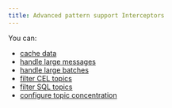 ```yaml
---
title: Advanced pattern support Interceptors
---
```


You can:

- [cache data](/guide/use-cases/cache-data)
- [handle large messages](/guide/use-cases/manage-large-messages#large-messages)
- [handle large batches](/guide/use-cases/manage-large-messages#large-batches)
- [filter CEL topics](/guide/conduktor-concepts/logical-topics#cel-topics)
- [filter SQL topics](/guide/conduktor-concepts/logical-topics#sql-topics)
- [configure topic concentration](/guide/conduktor-concepts/logical-topics#topic-concentration)

